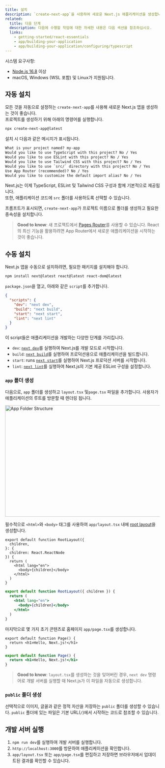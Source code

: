 ```yaml
---
title: 설치
description: `create-next-app`을 사용하여 새로운 Next.js 애플리케이션을 생성합니다. Typescript, 스타일을 설정하고 `next.config.js` 파일을 구성합니다.
related:
  title: 다음 단계
  description: 다음에 수행할 작업에 대한 자세한 내용은 다음 섹션을 참조하십시오.
  links:
    - getting-started/react-essentials
    - app/building-your-application
    - app/building-your-application/configuring/typescript
---
```


시스템 요구사항:

- [Node.js 16.8](https://nodejs.org/) 이상
- macOS, Windows (WSL 포함) 및 Linux가 지원됩니다. 

## 자동 설치

모든 것을 자동으로 설정하는  `create-next-app`를 사용해 새로운 Next.js 앱을 생성하는 것이 좋습니다.  
프로젝트를 생성하기 위해 아래의 명령어를 실행합니다. 

```bash filename="Terminal"
npx create-next-app@latest
```

설치 시 다음과 같은 메시지가 표시됩니다.

```txt filename="Terminal"
What is your project named? my-app
Would you like to use TypeScript with this project? No / Yes
Would you like to use ESLint with this project? No / Yes
Would you like to use Tailwind CSS with this project? No / Yes
Would you like to use `src/` directory with this project? No / Yes
Use App Router (recommended)? No / Yes
Would you like to customize the default import alias? No / Yes
```
Next.js는 이제 TypeScript, ESLint 및 Tailwind CSS 구성과 함께 기본적으로 제공됩니다.  
또한, 애플리케이션 코드에 `src` 폴더를 사용하도록 선택할 수 있습니다.

프롬프트가 표시되면, `create-next-app`가 프로젝트 이름으로 폴더를 생성하고 필요한 종속성을 설치합니다. 

> **Good to know**: 새 프로젝트에서 [Pages Router](/docs/pages)를 사용할 수 있습니다. React의 최신 기능을 활용하려면 App Router에서 새로운 애플리케이션을 시작하는 것이 좋습니다. 

## 수동 설치

Next.js 앱을 수동으로 설치하려면, 필요한 패키지를 설치해야 합니다. 

```bash filename="Terminal"
npm install next@latest react@latest react-dom@latest
```

`package.json`을 열고, 아래와 같은 `script`를 추가합니다.

```json filename="package.json"
{
  "scripts": {
    "dev": "next dev",
    "build": "next build",
    "start": "next start",
    "lint": "next lint"
  }
}
```

이 script들은 애플리케이션을 개발하는 다양한 단계를 가리킵니다.

- `dev`: [`next dev`](/docs/app/api-reference/next-cli#development)를 실행하여 Next.js를 개발 모드로 시작합니다.
- `build`: [`next build`](/docs/app/api-reference/next-cli#build)를 실행하여 프로덕션용으로 애플리케이션을 빌드합니다. 
- `start`: runs [`next start`](/docs/app/api-reference/next-cli#production)를 실행하여 Next.js 프로덕션 서버를 시작합니다. 
- `lint`: [`next lint`](/docs/app/api-reference/next-cli#lint)를 실행하여 Next.js의 기본 제공 ESLint 구성을 설정합니다.

### `app` 폴더 생성

다음으로, `app` 폴더를 생성하고 `layout.tsx` 및`page.tsx` 파일을 추가합니다. 사용자가 애플리케이션의 루트를 방문할 때 렌더링 됩니다.

<Image
  alt="App Folder Structure"
  srcLight="/docs/light/app-getting-started.png"
  srcDark="/docs/dark/app-getting-started.png"
  width="1600"
  height="363"
/>

필수적으로 `<html>`와 `<body>` 태그를 사용하여 `app/layout.tsx` 내에 [root layout](/docs/app/building-your-application/routing/pages-and-layouts#root-layout-required)을 생성합니다.

```tsx filename="app/layout.tsx" switcher
export default function RootLayout({
  children,
}: {
  children: React.ReactNode
}) {
  return (
    <html lang="en">
      <body>{children}</body>
    </html>
  )
}
```

```jsx filename="app/layout.js" switcher
export default function RootLayout({ children }) {
  return (
    <html lang="en">
      <body>{children}</body>
    </html>
  )
}
```
마지막으로 몇 가지 초기 콘텐츠로 홈페이지 `app/page.tsx`를 생성합니다.

```tsx filename="app/page.tsx" switcher
export default function Page() {
  return <h1>Hello, Next.js!</h1>
}
```

```jsx filename="app/page.js" switcher
export default function Page() {
  return <h1>Hello, Next.js!</h1>
}
```

> **Good to know**: `layout.tsx`를 생성하는 것을 잊어버린 경우, `next dev` 명령어로 개발 서버를 실행할 때 Next.js가 이 파일을 자동으로 생성합니다.

### `public` 폴더 생성

선택적으로 이미지, 글꼴과 같은 정적 자산을 저장하는 `public` 폴더를 생성할 수 있습니다. `public` 폴더에 있는 파일은 기본 URL(`/`)에서 시작하는 코드로 참조할 수 있습니다.

## 개발 서버 실행

1. `npm run dev`를 실행하여 개발 서버를 실행합니다.
2. `http://localhost:3000`를 방문하여 애플리케이션을 확인합니다.
3. `app/layout.tsx` 또는 `app/page.tsx`를 편집하고 저장하면 브라우저에서 업데이트된 결과를 확인할 수 있습니다.